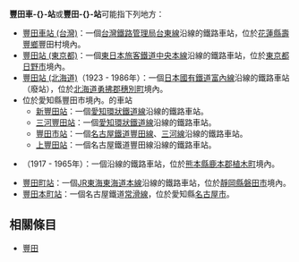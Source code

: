 {{NoteTA|1=zh-hans:丰田站;zh-hk:豐田站;zh-tw:豐田車站;}}
'''豐田車-{}-站'''或'''豐田-{}-站'''可能指下列地方：

* [[豐田車站_(台灣)|豐田車站 (台灣)]]：一個[[台灣鐵路管理局|台灣鐵路管理局]][[台東線|台東線]]沿線的鐵路車站，位於[[花蓮縣|花蓮縣]][[壽豐鄉|壽豐鄉]]豐田村境內。
* [[豐田站_(東京都)|豐田站 (東京都)]]：一個[[東日本旅客鐵道|東日本旅客鐵道]][[中央本線|中央本線]]沿線的鐵路車站，位於[[東京都|東京都]][[日野市|日野市]]境內。
* [[豐田站_(北海道)|豐田站 (北海道)]]（1923 - 1986年）：一個[[日本國有鐵道|日本國有鐵道]][[富內線|富內線]]沿線的鐵路車站（廢站），位於[[北海道|北海道]][[勇拂郡|勇拂郡]][[穗別町|穗別町]]境內。
* 位於愛知縣豐田市境內。的車站
** [[新豐田站|新豐田站]]：一個[[愛知環狀鐵道線|愛知環狀鐵道線]]沿線的鐵路車站。
** [[三河豐田站|三河豐田站]]：一個[[愛知環狀鐵道線|愛知環狀鐵道線]]沿線的鐵路車站。
** [[豐田市站|豐田市站]]：一個[[名古屋鐵道|名古屋鐵道]][[名鐵豐田線|豐田線]]、[[三河線|三河線]]沿線的鐵路車站。
** [[上豐田站|上豐田站]]：一個名古屋鐵道豐田線沿線的鐵路車站。
* {{Translink|ja|肥後豊田駅|肥後豐田站}}（1917 - 1965年）：一個{{Translink|ja|山鹿温泉鉄道|山鹿溫泉鐵道}}沿線的鐵路車站，位於[[熊本縣|熊本縣]][[鹿本郡|鹿本郡]][[植木町|植木町]]境內。
* [[豐田町站|豐田町站]]：一個[[東海旅客鐵道|JR東海]][[東海道本線|東海道本線]]沿線的鐵路車站，位於[[靜岡縣|靜岡縣]][[磐田市|磐田市]]境內。
* [[豐田本町站|豐田本町站]]：一個名古屋鐵道[[常滑線|常滑線]]，位於愛知縣[[名古屋市|名古屋市]]。
== 相關條目 ==
* [[豐田|豐田]]
{{dab|cat=四字車站名消歧義}}